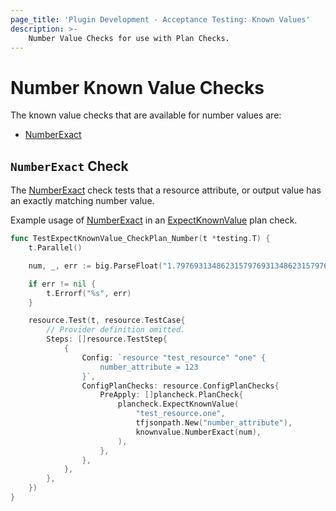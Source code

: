 ```yaml
---
page_title: 'Plugin Development - Acceptance Testing: Known Values'
description: >-
    Number Value Checks for use with Plan Checks.
---
```


# Number Known Value Checks

The known value checks that are available for number values are:

* [NumberExact](/terraform/plugin/testing/acceptance-tests/known-value-checks/number#numberexact-check)

## `NumberExact` Check

The [NumberExact](https://pkg.go.dev/github.com/hashicorp/terraform-plugin-testing/knownvalue#NumberExact) check tests that a resource attribute, or output value has an exactly matching number value.

Example usage of [NumberExact](https://pkg.go.dev/github.com/hashicorp/terraform-plugin-testing/knownvalue#NumberExact) in an [ExpectKnownValue](/terraform/plugin/testing/acceptance-tests/plan-checks/resource) plan check.

```go
func TestExpectKnownValue_CheckPlan_Number(t *testing.T) {
	t.Parallel()

    num, _, err := big.ParseFloat("1.797693134862315797693134862315797693134862315", 10, 512, big.ToNearestEven)

	if err != nil {
		t.Errorf("%s", err)
	}

	resource.Test(t, resource.TestCase{
		// Provider definition omitted.
		Steps: []resource.TestStep{
			{
				Config: `resource "test_resource" "one" {
					number_attribute = 123
				}`,
				ConfigPlanChecks: resource.ConfigPlanChecks{
					PreApply: []plancheck.PlanCheck{
						plancheck.ExpectKnownValue(
							"test_resource.one",
							tfjsonpath.New("number_attribute"),
							knownvalue.NumberExact(num),
						),
					},
				},
			},
		},
	})
}
```
